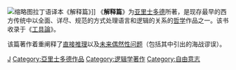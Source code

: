 {{unreferenced|time=2011-01-25T07:44:02+00:00}}
{{亚里士多德著作}}
{{notability unreferenced|time=2011-01-25T07:44:02+00:00}}
[[File:Aristotle,_De_interpretatione,_Vaticanus_Palatinus_lat._988.jpg|缩略图]]拉丁语译本《解释篇》]]
《'''解释篇'''》为[[亚里士多德|亚里士多德]]所著，是现存最早的西方传统中以全面、详尽、规范的方式处理语言和逻辑的关系的[[哲学|哲学]]作品之一。该书收录于《[[工具論|工具論]]》。

该篇著作着重阐释了[[直接推理|直接推理]]以及[[未来偶然性问题|未来偶然性问题]]（包括其中引出的海战谬误）。

[[Category:哲学书籍|J]]
[[Category:亞里士多德作品|Category:亞里士多德作品]]
[[Category:逻辑学著作|Category:逻辑学著作]]
[[Category:自由意志|Category:自由意志]]